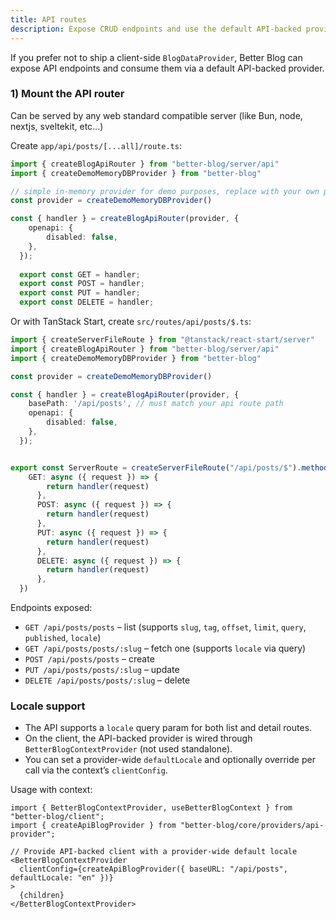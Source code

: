 ```yaml
---
title: API routes
description: Expose CRUD endpoints and use the default API-backed provider
---
```


If you prefer not to ship a client-side `BlogDataProvider`, Better Blog can expose API endpoints and consume them via a default API-backed provider.

### 1) Mount the API router

Can be served by any web standard compatible server (like Bun, node, nextjs, sveltekit, etc...)

Create `app/api/posts/[...all]/route.ts`:

```ts
import { createBlogApiRouter } from "better-blog/server/api"
import { createDemoMemoryDBProvider } from "better-blog"

// simple in-memory provider for demo purposes, replace with your own provider
const provider = createDemoMemoryDBProvider()

const { handler } = createBlogApiRouter(provider, {
    openapi: {
        disabled: false,
    },
  });
  
  export const GET = handler;
  export const POST = handler;
  export const PUT = handler;
  export const DELETE = handler;
```

Or with TanStack Start, create `src/routes/api/posts/$.ts`:

```ts
import { createServerFileRoute } from "@tanstack/react-start/server"
import { createBlogApiRouter } from "better-blog/server/api"
import { createDemoMemoryDBProvider } from "better-blog"

const provider = createDemoMemoryDBProvider()

const { handler } = createBlogApiRouter(provider, {
    basePath: '/api/posts', // must match your api route path
    openapi: {
        disabled: false,
    },
  });


export const ServerRoute = createServerFileRoute("/api/posts/$").methods({
    GET: async ({ request }) => {
        return handler(request)
      },
      POST: async ({ request }) => {
        return handler(request)
      },
      PUT: async ({ request }) => {
        return handler(request)
      },
      DELETE: async ({ request }) => {
        return handler(request)
      },
  })
```

Endpoints exposed:

- `GET /api/posts/posts` – list (supports `slug`, `tag`, `offset`, `limit`, `query`, `published`, `locale`)
- `GET /api/posts/posts/:slug` – fetch one (supports `locale` via query)
- `POST /api/posts/posts` – create
- `PUT /api/posts/posts/:slug` – update
- `DELETE /api/posts/posts/:slug` – delete

### Locale support

- The API supports a `locale` query param for both list and detail routes.
- On the client, the API-backed provider is wired through `BetterBlogContextProvider` (not used standalone).
- You can set a provider-wide `defaultLocale` and optionally override per call via the context’s `clientConfig`.

Usage with context:

```tsx
import { BetterBlogContextProvider, useBetterBlogContext } from "better-blog/client";
import { createApiBlogProvider } from "better-blog/core/providers/api-provider";

// Provide API-backed client with a provider-wide default locale
<BetterBlogContextProvider
  clientConfig={createApiBlogProvider({ baseURL: "/api/posts", defaultLocale: "en" })}
>
  {children}
</BetterBlogContextProvider>
```

